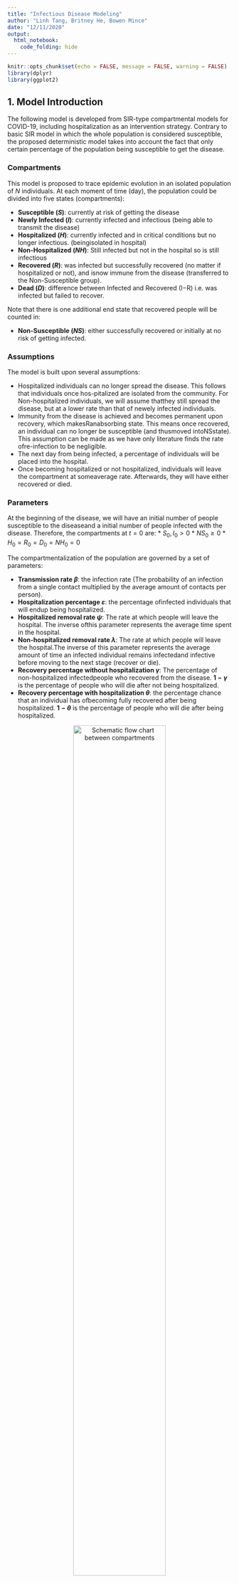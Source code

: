 ```yaml
---
title: "Infectious Disease Modeling"
author: "Linh Tang, Britney He, Bowen Mince"
date: "12/11/2020"
output: 
  html_notebook:
    code_folding: hide
---
```


```r
knitr::opts_chunk$set(echo = FALSE, message = FALSE, warning = FALSE)
library(dplyr)
library(ggplot2)
```

## 1. Model Introduction

The following model is developed from SIR-type compartmental models for COVID-19, including hospitalization as an intervention strategy. Contrary to basic SIR model in which the whole population is considered susceptible, the proposed deterministic model takes into account the fact that only certain percentage of the population being susceptible to get the disease. 

### Compartments

This model is proposed to trace epidemic evolution in an isolated population of $N$ individuals. At each moment of time (day), the population could be divided into five states (compartments):

* **Susceptible $(S)$**: currently at risk of getting the disease
* **Newly Infected $(I)$**: currently infected and infectious (being able to transmit the disease)
* **Hospitalized $(H)$**: currently infected and in critical conditions but no longer infectious.  (beingisolated in hospital)
* **Non-Hospitalized $(NH)$**: Still infected but not in the hospital so is still infectious
* **Recovered $(R)$**: was infected but successfully recovered (no matter if hospitalized or not), and isnow immune from the disease (transferred to the Non-Susceptible group).
* **Dead $(D)$**: difference between Infected and Recovered (I−R) i.e.  was infected but failed to recover.

Note that there is one additional end state that recovered people will be counted in:

* **Non-Susceptible $(NS)$**: either successfully recovered or initially at no risk of getting infected.

### Assumptions

The model is built upon several assumptions:

* Hospitalized individuals can no longer spread the disease. This follows that individuals once hos-pitalized are isolated from the community. For Non-hospitalized individuals, we will assume thatthey still spread the disease, but at a lower rate than that of newely infected individuals.
* Immunity from the disease is achieved and becomes permanent upon recovery, which makesRanabsorbing state. This means once recovered, an individual can no longer be susceptible (and thusmoved intoNSstate). This assumption can be made as we have only literature finds the rate ofre-infection to be negligible.
* The next day from being infected, a percentage of individuals will be placed into the hospital.
* Once becoming hospitalized or not hospitalized,  individuals will leave the compartment at someaverage rate. Afterwards, they will have either recovered or died.

### Parameters

At the beginning of the disease, we will have an initial number of people susceptible to the diseaseand a initial number of people infected with the disease.  Therefore, the compartments at $t= 0$ are:
* $S_0, I_0 > 0$
* $NS_0 \geq 0$
* $H_0 = R_0 = D_0 = {NH}_0 = 0$

The compartmentalization of the population are governed by a set of parameters:

* **Transmission rate $\beta$**: the infection rate (The probability of an infection from a single contact multiplied by the average amount of contacts per person).
* **Hospitalization percentage $\varepsilon$**: the  percentage ofinfected individuals that will endup  being hospitalized.
* **Hospitalized removal rate $\psi$**: The rate at which people will leave the hospital.  The inverse ofthis parameter represents the average time spent in the hospital.
* **Non-hospitalized removal rate $\lambda$**: The rate at which people will leave the hospital.The inverse of  this parameter represents the average amount  of  time  an  infected  individual  remains  infectedand infective before moving to the next stage (recover or die).
* **Recovery percentage without hospitalization $\gamma$**: The percentage of non-hospitalized infectedpeople who recovered from the disease. **$1-\gamma$** is the percentage of people who will die after not being hospitalized.
* **Recovery percentage with hospitalization $\theta$**: the percentage chance that an individual has ofbecoming fully recovered after being hospitalized. **$1-\theta$** is the percentage of people who will die after being hospitalized.

<center>

![Schematic flow chart between compartments](ComplexApp/scheme.png){width=70%}

</center>

### Mathematical Equations

Taking into consideration our 5 compartments, the model is described by a set of equations:

\begin{align*}
    \Delta{S_t} & =  - \frac{\beta S_{t-1}}{N} (I_{t-1} + \textit{NH}_{t-1}) \\
    \Delta{I_t} & = \frac{\beta S_{t-1}}{N}I_{t-1} - I_{t-1}  \\ 
    \Delta{H_{t}} & = \varepsilon*I_{t-1} - \psi H_{t-1} \\
    \Delta{NH_{t}} & = (1-\varepsilon)I_{t-1} - \lambda \textit{NH}_{t-1} \\
    \Delta{R_{t}} & = \lambda \gamma \textit{NH}_{t-1} + \psi \theta H_{t-1} \\
    \Delta{D_{t}} & = \lambda (1 - \gamma) \textit{NH}_{t-1} + \psi (1 - \theta) H_{t-1}
\end{align*}

Notice that $\Delta{S_t} + \Delta I_{t} + \Delta {H_{t}} + \Delta {NH_{t}} + \Delta {R_{t}} + \Delta {D_{t}} = 0$ which means no person will leave or be added to the system.

Moreover, $S_t + I_t + H_t + H_t + NH_t + NS_t + D_t = P$ (Note: $NS$ includes people who have recovered and who were initially non-susceptible.)

```r
model.data = function(N, beta, I.0, p, epsilon, theta, gamma, TimeH, TimeNH){
  I.rate = beta/N
  psi = 1/TimeH
  lambda = 1/TimeNH
  curr.day = 0
  S = p * N - I.0
  NS.0 = N - S - I.0
  NS = NS.0
  NewInfected = I.0
  Total.Hospital = 0
  Total.NonHospital = 0
  Total.Infected = NewInfected + Total.Hospital + Total.NonHospital
  Total.Infective = NewInfected + Total.NonHospital
  Hospital.Recovered = 0
  NonHospital.Recovered = 0
  Hospital.Dead = 0
  NonHospital.Dead = 0
  Total.Recovered = Hospital.Recovered + NonHospital.Recovered
  Total.Dead = Hospital.Dead + NonHospital.Dead
  Pop = S + NS + Total.Infected + Total.Dead
  Leaving.Hospital = 0
  Leaving.NonHospital = 0
  Recovered.Hospital.today = 0
  Recovered.NonHospital.today = 0
  Entering.Hospital = 0
  
  # If you want a full table like the excel, uncomment all lines in the df below
  df = data_frame(Day = curr.day,
                  Susceptible = S,
                  Non.Susceptible = NS,
                  Daily.New.Case = NewInfected,
                  Total.In.Hospital = Total.Hospital,
                  # Total.NonHospital = Total.NonHospital,
                  Infected = Total.Infected,
                  # Total.Infective = Total.Infective,
                  # Recovered.In.Hospital = Hospital.Recovered,
                  # Dead.In.Hospital = Hospital.Dead,
                  Total.Recovered = Total.Recovered,
                  Total.Dead = Total.Dead)
  
  # Watch the disease until it ends (daily new case = 0) or at max 200 days
  while(Total.Infected > 0 & curr.day < 1000){
    curr.day = curr.day + 1
    
    # Number of individuals recovered from the infected in hospital (previous day)
    # First need to see how many are leaving the hospital
    Leaving.Hospital = rbinom(1, Total.Hospital, psi)
    # Then how many of those recovered
    Recovered.Hospital.today = rbinom(1, Leaving.Hospital, theta)
    Hospital.Recovered = Hospital.Recovered + Recovered.Hospital.today
    Hospital.Dead = Hospital.Dead + Leaving.Hospital - Recovered.Hospital.today
    
    # Number of individuals dead from the infected in hospital (previous day)
    # First need to see how many not in hospital are getting over disease
    NonHospital.leaving = rbinom(1, Total.NonHospital, lambda)
    # How many of those are recovering
    Recovered.NonHospital.today = rbinom(1, NonHospital.leaving, gamma)
    NonHospital.Recovered = NonHospital.Recovered + Recovered.NonHospital.today
    NonHospital.Dead = NonHospital.Dead + NonHospital.leaving - Recovered.NonHospital.today
    
    # Total number of recovered or dead so far (cumulative)
    Total.Recovered = Hospital.Recovered + NonHospital.Recovered
    Total.Dead = Hospital.Dead + NonHospital.Dead
    
    # Number of individuals hospitalized from the infected in the previous day
    Entering.Hospital = rbinom(1, NewInfected, epsilon)
    Total.Hospital =  Entering.Hospital + Total.Hospital - Leaving.Hospital
    Total.NonHospital = NewInfected + Total.NonHospital - Entering.Hospital - NonHospital.leaving
    
    # Newly infected case today and total actively infected so far
    NewInfected = min(S, rbinom(1, S * Total.Infective, I.rate))
    Total.Infected = NewInfected + Total.Hospital + Total.NonHospital
    
    # Susceptible population left
    S = S - NewInfected
    
    # Current non-susceptible group
    NS = NS.0 + Total.Recovered
    
    # Infective group that can spread the disease the next day
    Total.Infective = NewInfected + Total.NonHospital
    
    # Confirm population
    Pop = S + NS + Total.Infected + Total.Dead
    
    # If you want a full table like the excel, uncomment this
    # data = c(curr.day, S, NS, NewInfected, Total.Hospital, Total.NonHospital, Total.Infected, Total.Infective, Hospital.Recovered, Hospital.Dead, Total.Recovered, Total.Dead, Pop)
    data = c(curr.day, S, NS, NewInfected, Total.Hospital, Total.Infected, Total.Recovered, Total.Dead)
    df = rbind(df, data)
  }
  return(df)
}
model.plot = function(data){
  p = ggplot(data  = data, aes(x = Day)) +
        geom_line(aes(y = Susceptible, color = "Susceptible")) +
        geom_line(aes(y = Daily.New.Case, color = "Daily New Case")) +
        geom_line(aes(y = Infected, color = "Infected")) +
        geom_line(aes(y = Total.In.Hospital, color = "Currently In Hospital")) +
        geom_line(aes(y = Total.Recovered, color = "Total Recoverd")) +
        geom_line(aes(y = Total.Dead, color = "Total Dead")) +
        scale_color_discrete(name = "Compartment") +
        labs(y = "Population", title = "SIRHD Model") + 
        theme_minimal()
  return(p)
}
model.info = function(data){
  Last.Day = nrow(data)
  Status = ifelse(data[Last.Day,]$Daily.New.Case == 0, "Ended", "Going")
  Total.Death = data[Last.Day,]$Total.Dead
  Total.Infected = sum(data$Daily.New.Case)
  Max.New.Case = max(data$Daily.New.Case)
  Peak.Day.New.Case = data[data$Daily.New.Case == Max.New.Case,]$Day
  Max.In.Hospital = max(data$Total.In.Hospital)
  Peak.Day.Hospital= data[data$Total.In.Hospital == Max.In.Hospital,]$Day
  info = c(Last.Day, Status, Total.Death, Total.Infected, Max.New.Case, Peak.Day.New.Case, Max.In.Hospital, Peak.Day.Hospital)
  return(info)
}
# Confirm the model by calculating that all compartments sum to population at any day
model.confirm = function(data){
  data$Pop = data$S + data$NS + data$Total.Infected + data$Total.Dead
  return(data)
}
SIRHD.model = function(N, beta, I.0, p, epsilon, theta, gamma, TimeH, TimeNH){
  param = c(N, beta, epsilon, theta, gamma, TimeH, TimeNH)
  data = model.data(N, beta, I.0, p, epsilon, theta, gamma, TimeH, TimeNH)
  plot = model.plot(data)
  result_info = model.info(data)
  info = c(param, result_info)
  return(list(data,plot,info))
}

# Helper function for string wrapping. 
# Default 20 character target width.
swr = function(string, nwrap=12) {
  paste(strwrap(string, width=nwrap), collapse="\n")
}
swr = Vectorize(swr)

test.model = SIRHD.model(3500, 4, 5, 0.5, 0.15, 0.9, 0.9, 10, 5)
test.model
```

### Example

Below is an example of a model on 10000 population with a tranmission rate = 2/10000, 5 initial infected inidividual, 50% susceptible rate, 20% hospitalization rate, recovery rate for both hospitalized and non-hospitalized individuals are 90%, time spend in hospital is 10 days, and infectious time (non-hospitalized) is 5 days.

```r
test.model = SIRHD.model(10000, 4, 5, 0.5, 0.2, 0.9, 0.9, 10, 5)
test.model[[1]]
test.model[[2]]
model.summary = cbind(c("Population", "Beta", "HospitalizationRate", "HospitalizedRecoveryRate", "NonHospitalizedRecoveryRate", "HospitalizationTime", "InfectionTime"), test.model[[3]][1:7], c("LastDay", "Status", "TotalDeath", "TotalInfected", "MaxNewCase", "PeakDayNewCase", "MaxInHospital", "PeakDayHospital"), test.model[[3]][8:15])
model.summary = as.data.frame(model.summary)
colnames(model.summary) = c("Parameter", "Value", "Result", "Value")
model.summary
```

### Iowa State Experiments

Applying this model to the state of Iowa, which has a population of roughly 3 million ($N = 3,000,000$), with a susceptible group of 1,499,995 ($p = 0.5$) with 5 being initially infected  (i.e the beginning of the disease). We use the per capita transmission rate of 3 over the total population ($\beta = 0.000001$), hospitalization percentage of 70\% ($\varepsilon = 0.7$), a recovery rate of 90\% ($\gamma = 0.9$) for infected individual not being hospitalized, and 80\% ($\theta = 0.8$) for people in hospitalization. We assume that everyday around 10\% of the infected group in the hospital the previous day will either recover or die ($\psi = 0.1$). For people not hospitalized, we'll have 20\% ($\lambda = 0.2$) either recover or die. 

Before getting detected and hospitalized, the 5 initial infected had spread the disease to $5 \times 0.000001 \times 1,499,995 = 7$ other people. On the first day, there are $1,499,995 - 7 = 1,499,988$ people left in the susceptible group, $5 \times 0.8 = 4$ infected people in the hospital and $7 + 5 - 4 = 8$ infected and infective people in the community. The total number of infected individuals is $8 + 4 = 12$, but only 8 people will be the source of transmission for the second day.

At the end of the first day, for the new 7 cases, $7 \times 0.8 = 5$ will be admitted to the hospital, increasing the total number of hospitalized individuals to $4 + 5 = 9$, and $12 - 9 = 3$ remained infected in the community. On the second day, $8 \times 0.000001 \times 1,499,988 = 12$ people are newly infected with the disease, leaving $1,499,988 - 12 = 1,499,976$ in the susceptible group. The total number of infected at this point is $12 + 12 = 24$, but only $12 + 3 = 15$ people will be the source of transmission for the second day. This model examines the disease for 81 days before it reaches equilibrium state, newly infected = 0.

![Evolution of Infectious Disease in Iowa State](ComplexApp/IowaStateModel.png)


## 2. Factorial Experiment Design 

### Response Variables
+ Total Death Proportion
+ Total Infected Proportion
+ Number of Days (disease lasts)
+ Peak Prevalence (Max Infected Proportion)
+ Max Hospitalized Proportion
  
  
### Explanatory Variables of 7 factors with 288 levels
+ Population $N$
  * small town - 10,000
  * big town - 100,000
  * mega city - 1,000,000
+ Transmission Rate $\beta$
  * $1$
  * $2$
  * $4$
+ Hospitalization Rate $\varepsilon$
  * 5\%
  * 10\%
  * 15\%
+ Recovery Rate with Hospitalization $\theta$
  * 90%
  * 95%
+ Recovery Rate without Hospitalization $\gamma$
  * 90%
  * 95%
+ Average time in hospital ${\psi}^{-1}$
  * 5 days
  * 10 days
+ Average time in infected status ${\lambda}^{-1}$
  * 1 day
  * 5 days

```r
I.0 = 5
S.rate = 0.5

# List of Explanatory Variables:
Pop.Lst = c(10000, 100000, 1000000)
Beta.Lst = c(2,4)
Hrate.Lst = c(0.05, 0.1, 0.15)
RrateH.Lst = c(0.9, 0.95)
RrateNH.Lst = c(0.9, 0.95)
TimeH.Lst = c(10, 15)
TimeNH.Lst = c(1, 5)

#Pop.Lst, Beta.Lst, Hrate.Lst, RrateH.Lst, RrateNH.Lst, TimeH.Lst, TimeNH.Lst
result_table = data.frame()

# Run 10 simulations of every 288 combinations
sims = 10
for(i in 1:sims){
  for(N in Pop.Lst){
    for(b in Beta.Lst){
      for(hr in Hrate.Lst){
        for(rrh in RrateH.Lst){
          for(rrnh in RrateNH.Lst){
            for(th in TimeH.Lst){
              for(tnh in TimeNH.Lst){
                model = SIRHD.model(N, b, I.0, S.rate, hr, rrh, rrnh, th, tnh)
                result_table = rbind(result_table, model[[3]], stringsAsFactors = FALSE)
              }
            }
          }
        }
      }
    }
  }
}

colnames(result_table) = c("Population", "Beta", "HospitalizationRate", "HospitalizedRecoveryRate", "NonHospitalizedRecoveryRate", "HospitalizationTime", "InfectionTime", "LastDay", "Status", "TotalDeath", "TotalInfected", "MaxNewCase", "PeakDayNewCase", "MaxInHospital", "PeakDayHospital")
result_table[1:7] = as.data.frame(sapply(result_table[1:7], as.numeric))
result_table[1:7] = format(result_table[1:7], scientific = FALSE)
result_table[c(1:7,9)] = as.data.frame(sapply(result_table[c(1:7,9)], as.factor))
result_table[c(8,10:15)] = as.data.frame(sapply(result_table[c(8,10:15)], as.numeric))

numericPop = as.numeric(as.character(result_table$Population))

result_table$DeathProportion = result_table$TotalDeath / numericPop
result_table$InfectedProportion = result_table$TotalInfected / numericPop
result_table$MaxCaseProportion = result_table$MaxNewCase / numericPop
result_table$MaxHospitalProportion = result_table$MaxInHospital / numericPop
result_table
```

#### Response Variable: Total Death Proportion

##### ANOVA result

```r
# Full model without interaction
Death.Anova = aov(DeathProportion ~ Population + Beta + HospitalizationRate + HospitalizedRecoveryRate + NonHospitalizedRecoveryRate + HospitalizationTime + InfectionTime, data = result_table) 
summary(Death.Anova)

# Reduced model with interaction between significant variables from full model
Death.Anova1 = aov(DeathProportion ~ Beta + HospitalizationRate + HospitalizedRecoveryRate + NonHospitalizedRecoveryRate + InfectionTime
                   + Beta*HospitalizationRate + Beta*HospitalizedRecoveryRate + Beta*NonHospitalizedRecoveryRate + Beta*InfectionTime 
                   + HospitalizationRate*HospitalizedRecoveryRate + HospitalizationRate*NonHospitalizedRecoveryRate + HospitalizationRate*InfectionTime +
                   + HospitalizedRecoveryRate*NonHospitalizedRecoveryRate + HospitalizedRecoveryRate*InfectionTime 
                   + NonHospitalizedRecoveryRate*InfectionTime, 
                   data = result_table)
summary(Death.Anova1)
```

```r
# Summarize main effects of each significant variable
avg.Beta = result_table %>% group_by(Beta) %>% summarise(Average.Death.Proportion = mean(DeathProportion))
avg.HospitalizationRate = result_table %>% group_by(HospitalizationRate) %>% summarise(Average.Death.Proportion = mean(DeathProportion))
avg.HospitalizedRecoveryRate = result_table %>% group_by(HospitalizedRecoveryRate) %>% summarise(Average.Death.Proportion = mean(DeathProportion))
avg.NonHospitalizedRecoveryRate = result_table %>% group_by(NonHospitalizedRecoveryRate) %>% summarise(Average.Death.Proportion = mean(DeathProportion))
avg.InfectionTime = result_table %>% group_by(InfectionTime) %>% summarise(Average.Death.Proportion = mean(DeathProportion))

avg.Beta$Var = "Beta"
names(avg.Beta) = c("Level", "Average.Death.Proportion", "Var")

avg.HospitalizationRate$Var = "Hospitalization Rate"
names(avg.HospitalizationRate) = c("Level", "Average.Death.Proportion", "Var")

avg.HospitalizedRecoveryRate$Var = "Hospitalized Recovery Rate"
names(avg.HospitalizedRecoveryRate) = c("Level", "Average.Death.Proportion", "Var")

avg.NonHospitalizedRecoveryRate$Var = "Non-Hospitalized Recovery Rate"
names(avg.NonHospitalizedRecoveryRate) = c("Level", "Average.Death.Proportion", "Var")

avg.InfectionTime$Var = "Quarantine"
names(avg.InfectionTime) = c("Level", "Average.Death.Proportion", "Var")
avg.InfectionTime$Level = ifelse(avg.InfectionTime$Level == "1", "yes", "no")

avg.all = rbind(avg.Beta, avg.HospitalizationRate, avg.InfectionTime, avg.HospitalizedRecoveryRate, avg.NonHospitalizedRecoveryRate)
# Main Effect Plots
ann_text <- tribble(
  ~Var, ~Average.Death.Proportion, ~Level,
  #--|--|--
  "Beta", 0.037, "2")
avg.all$Var = swr(avg.all$Var, 20)
ggplot(avg.all, aes(x = Level, y = Average.Death.Proportion, group = Var)) + 
  facet_grid(cols = vars(Var), scales = "free_x") + 
  theme_bw() + 
  labs(title = "Main Effects Plot for Total Death Proportion", y = "Average Total Death Proportion", x = "Variable Level") + 
  geom_hline(yintercept = mean(result_table$DeathProportion), linetype='dashed', col = 'blue') + geom_line() +
  geom_point() + 
  geom_text(data = ann_text, label = swr("Grand Average", 5), colour = 'blue', size = 2.8)
```

```r
# Summarize interaction effects by all combinations of significant variables
DeathSummary = result_table %>% group_by(Beta, HospitalizationRate, HospitalizedRecoveryRate, NonHospitalizedRecoveryRate, InfectionTime) %>% summarise(Average.Death.Proportion = mean(DeathProportion))

# New facet label names for variables
InfectionTime.labs <- c("With quarantine", "Without quarantine")
names(InfectionTime.labs) <- c("1", "5")

Beta.labs <- c("Beta = 2", "Beta = 4")
names(Beta.labs) <- c("2", "4")

HospitalizationRate.labs <- c("5% Hospitalization", "10% Hospitalization", "15% Hospitalization")
names(HospitalizationRate.labs) <- c("0.05", "0.10", "0.15")

DeathSummary$InfectionTime = ifelse(DeathSummary$InfectionTime == 1, "With quarantine", "Without quarantine")
DeathSummary$InfectionTime = swr(DeathSummary$InfectionTime)
# Interaction Plot
ggplot(DeathSummary, 
       aes(x = NonHospitalizedRecoveryRate, 
           y = Average.Death.Proportion,
           color = HospitalizedRecoveryRate,
           group = HospitalizedRecoveryRate)) +
  geom_point() + 
  geom_line() +
  facet_grid(HospitalizationRate ~ Beta + InfectionTime, labeller = labeller(Beta = Beta.labs, HospitalizationRate = swr(HospitalizationRate.labs))) +
  # geom_point(aes(color = HospitalizedRecoveryRate)) + 
  theme_bw() + 
  labs(title = "Interaction Plot for Total Death Proportion", 
       y = "Average Total Death Proportion", 
       x = "Non-Hospitalized Recovery Rate",
       color = "Hospitalized Recovery Rate")
```

#### Response Variable: Total Infected Proportion

##### ANOVA result

```r
# Full model without interaction
Infected.Anova = aov(InfectedProportion ~ Population + Beta + HospitalizationRate + HospitalizedRecoveryRate + NonHospitalizedRecoveryRate + HospitalizationTime + InfectionTime, data = result_table)
summary(Infected.Anova)

# Reduced model with interaction between significant variables from full model
Infected.Anova1 = aov(InfectedProportion ~ Beta + HospitalizationRate + InfectionTime 
                      + Beta*HospitalizationRate + Beta*InfectionTime + HospitalizationRate*InfectionTime, 
                      data = result_table)
summary(Infected.Anova1)
```

```r
# Summarize main effects of each significant variable
avg.Beta = result_table %>% group_by(Beta) %>% summarise(Average.Infected.Proportion = mean(InfectedProportion))
avg.InfectionTime = result_table %>% group_by(InfectionTime) %>% summarise(Average.Infected.Proportion = mean(InfectedProportion))
avg.HospitalizationRate = result_table %>% group_by(HospitalizationRate) %>% summarise(Average.Infected.Proportion = mean(InfectedProportion))

avg.Beta$Var = "Beta"
names(avg.Beta) = c("Level", "Average.Infected.Proportion", "Var")

avg.HospitalizationRate$Var = "Hospitalization Rate"
names(avg.HospitalizationRate) = c("Level", "Average.Infected.Proportion", "Var")

avg.InfectionTime$Var = "Quarantine"
names(avg.InfectionTime) = c("Level", "Average.Infected.Proportion", "Var")
avg.InfectionTime$Level = ifelse(avg.InfectionTime$Level == "1", "yes", "no")

avg.all = rbind(avg.Beta, avg.HospitalizationRate, avg.InfectionTime)
avg.all$Var = swr(avg.all$Var, 20)

# Main Effect Plots
ann_text <- tribble(
  ~Var, ~Average.Infected.Proportion, ~Level,
  #--|--|--
  "Beta", mean(result_table$InfectedProportion) + 0.004, "2")

ggplot(avg.all, aes(x = Level, y = Average.Infected.Proportion, group = Var)) + 
  facet_grid(cols = vars(Var), scales = "free_x") + 
  geom_line() +
  geom_point() + 
  theme_bw() + 
  labs(title = "Main Effects Plot for Total Infected Proportion", y = "Average Total Infected Proportion", x = "Variable Level") +
  geom_hline(yintercept = mean(result_table$InfectedProportion), linetype='dashed', col = 'blue') + 
  geom_text(data = ann_text, label = swr("Grand Average", 5), colour = 'blue', size = 3)
```

```r
# Summarize interaction effects by all combinations of significant variables
InfectedSummary = result_table %>% group_by(Beta, InfectionTime, HospitalizationRate) %>% summarise(Average.Infected.Proportion = mean(InfectedProportion))
InfectedSummary$InfectionTime = ifelse(InfectedSummary$InfectionTime == "1", "yes", "no")
InfectedSummary$InfectionTime = factor(InfectedSummary$InfectionTime, levels = c("yes", "no"), ordered = TRUE )

# Interaction Plot
ggplot(InfectedSummary, 
       aes(x = InfectionTime, 
           y = Average.Infected.Proportion, 
           group = Beta,
           color = Beta)) + 
  geom_line() +
  geom_point() + 
  facet_grid(~ HospitalizationRate, labeller = labeller(HospitalizationRate = HospitalizationRate.labs)) +
  theme_bw() + 
  labs(title = "Interaction Plot for Total Infected Proportion", 
       y = "Average Total Infected Proportion", 
       x = "Quarantine")
```

#### Response Variable: Maximum New Case Proportion

##### ANOVA result

```r
NewCase.Anova = aov(MaxCaseProportion ~ Population + Beta + HospitalizationRate + HospitalizedRecoveryRate + NonHospitalizedRecoveryRate + HospitalizationTime + InfectionTime, data = result_table)
summary(NewCase.Anova)

NewCase.Anova1 = aov(MaxCaseProportion ~ Population + Beta + HospitalizationRate + InfectionTime +
                       Population*Beta + Population*HospitalizationRate + Population*InfectionTime + 
                       Beta*HospitalizationRate + Beta*InfectionTime + HospitalizationRate*InfectionTime, 
                     data = result_table)
summary(NewCase.Anova1)
```

```r
# Summarize main effects of each significant variable
avg.Population = result_table %>% group_by(Population) %>% summarise(Average.MaxCaseProportion = mean(MaxCaseProportion))
avg.Beta = result_table %>% group_by(Beta) %>% summarise(Average.MaxCaseProportion = mean(MaxCaseProportion))
avg.InfectionTime = result_table %>% group_by(InfectionTime) %>% summarise(Average.MaxCaseProportion = mean(MaxCaseProportion))
avg.HospitalizationRate = result_table %>% group_by(HospitalizationRate) %>% summarise(Average.MaxCaseProportion = mean(MaxCaseProportion))

avg.Population$Var = "Population"
names(avg.Population) = c("Level", "Average.MaxCaseProportion", "Var")

avg.Beta$Var = "Beta"
names(avg.Beta) = c("Level", "Average.MaxCaseProportion", "Var")

avg.HospitalizationRate$Var = "Hospitalization Rate"
names(avg.HospitalizationRate) = c("Level", "Average.MaxCaseProportion", "Var")

avg.InfectionTime$Var = "Quarantine"
names(avg.InfectionTime) = c("Level", "Average.MaxCaseProportion", "Var")
avg.InfectionTime$Level = ifelse(avg.InfectionTime$Level == "1", "yes", "no")

avg.all = rbind(avg.Population, avg.Beta, avg.HospitalizationRate, avg.InfectionTime)
avg.all$Var = swr(avg.all$Var, 20)

# Main Effect Plots
ann_text <- tribble(
  ~Var, ~Average.MaxCaseProportion, ~Level,
  #--|--|--
  "Beta", mean(result_table$MaxCaseProportion) + 0.007, "2")

ggplot(avg.all, aes(x = Level, y = Average.MaxCaseProportion, group = Var)) + 
  facet_grid(cols = vars(Var), scales = "free_x") + 
  geom_line() +
  geom_point() + 
  theme_bw() + 
  labs(title = "Main Effects Plot for Maximum Daily New Case Proportion", y = "Average Maximum Daily New Case Proportion", x = "Variable Level") +
  geom_hline(yintercept = mean(result_table$MaxCaseProportion), linetype='dashed', col = 'blue') + 
  geom_text(data = ann_text, label = swr("Grand Average", 5), colour = 'blue', size = 3)
```

```r
# Summarize interaction effects by all combinations of significant variables
MaxCaseSummary = result_table %>% group_by(Population, Beta, InfectionTime, HospitalizationRate) %>% summarise(Average.MaxCaseProportion = mean(MaxCaseProportion))
MaxCaseSummary$InfectionTime = ifelse(MaxCaseSummary$InfectionTime == 1, "With quarantine", "Without quarantine")
# MaxCaseSummary$InfectionTime = factor(MaxCaseSummary$InfectionTime, levels = c("yes", "no"), ordered = TRUE )

# Interaction Plot
ggplot(MaxCaseSummary, 
       aes(x = Population, 
           y = Average.MaxCaseProportion, 
           group = Beta,
           color = Beta)) + 
  geom_line() +
  geom_point() + 
  facet_grid(InfectionTime ~ HospitalizationRate, labeller = labeller(HospitalizationRate = HospitalizationRate.labs)) +
  theme_bw() + 
  labs(title = "Interaction Plot for Maximum Daily New Case Proportion", 
       y = "Average Maximum Daily New Case Proportion")
```

#### Response Variable: Max Hospitalized Proportion

```r
Hospital.Anova = aov(MaxHospitalProportion ~ Population + Beta + HospitalizationRate + HospitalizedRecoveryRate + NonHospitalizedRecoveryRate + HospitalizationTime + InfectionTime, data = result_table)
summary(Hospital.Anova)

Hospital.Anova1 = aov(MaxHospitalProportion ~ Beta + HospitalizationRate + HospitalizationTime + InfectionTime
                      + Beta*HospitalizationRate + Beta*HospitalizationTime + Beta*InfectionTime
                      + HospitalizationRate*HospitalizationTime + HospitalizationRate*InfectionTime + HospitalizationTime*InfectionTime, 
                      data = result_table)
summary(Hospital.Anova1)
```


```r
# Summarize main effects of each significant variable
avg.Beta = result_table %>% group_by(Beta) %>% summarise(Average.MaxHospitalProportion = mean(MaxHospitalProportion))
avg.HospitalizationRate = result_table %>% group_by(HospitalizationRate) %>% summarise(Average.MaxHospitalProportion = mean(MaxHospitalProportion))
avg.HospitalizationTime = result_table %>% group_by(HospitalizationTime) %>% summarise(Average.MaxHospitalProportion = mean(MaxHospitalProportion))
avg.InfectionTime = result_table %>% group_by(InfectionTime) %>% summarise(Average.MaxHospitalProportion = mean(MaxHospitalProportion))

avg.Beta$Var = "Beta"
names(avg.Beta) = c("Level", "Average.MaxHospitalProportion", "Var")

avg.HospitalizationRate$Var = "Hospitalization Rate"
names(avg.HospitalizationRate) = c("Level", "Average.MaxHospitalProportion", "Var")

avg.HospitalizationTime$Var = "Hospitalization Time (days)"
names(avg.HospitalizationTime) = c("Level", "Average.MaxHospitalProportion", "Var")

avg.InfectionTime$Var = "Quarantine"
names(avg.InfectionTime) = c("Level", "Average.MaxHospitalProportion", "Var")
avg.InfectionTime$Level = ifelse(avg.InfectionTime$Level == "1", "yes", "no")

avg.all = rbind(avg.Beta, avg.HospitalizationRate, avg.InfectionTime, avg.HospitalizationTime)
avg.all$Var = swr(avg.all$Var, 20)

# Main Effect Plots
ann_text <- tribble(
  ~Var, ~Average.MaxHospitalProportion, ~Level,
  #--|--|--
  "Beta", mean(result_table$MaxHospitalProportion) + 0.003, "2")

ggplot(avg.all, aes(x = Level, y = Average.MaxHospitalProportion, group = Var)) + 
  facet_grid(cols = vars(Var), scales = "free_x") + 
  geom_line() +
  geom_point() + 
  theme_bw() + 
  labs(title = "Main Effects Plot for Maximum Daily Hospitalization Proportion", y = "Average Maximum Daily Hospitalization Proportion", x = "Variable Level") +
  geom_hline(yintercept = mean(result_table$MaxHospitalProportion), linetype='dashed', col = 'blue') + 
  geom_text(data = ann_text, label = swr("Grand Average", 5), colour = 'blue', size = 3)

# Summarize interaction effects by all combinations of significant variables
MaxHospitalSummary = result_table %>% group_by(Beta, InfectionTime, HospitalizationRate, HospitalizationTime) %>% summarise(Average.MaxHospitalProportion = mean(MaxHospitalProportion))
MaxHospitalSummary$InfectionTime = ifelse(MaxHospitalSummary$InfectionTime == 1, "With quarantine", "Without quarantine")

# Interaction Plot
ggplot(MaxHospitalSummary, 
       aes(x = HospitalizationTime, 
           y = Average.MaxHospitalProportion, 
           group = Beta,
           color = Beta)) + 
  geom_line() +
  geom_point() + 
  facet_grid(InfectionTime ~ HospitalizationRate, labeller = labeller(HospitalizationRate = HospitalizationRate.labs)) +
  theme_bw() + 
  labs(title = "Interaction Plot for Maximum Daily Hospitalization Proportion", 
       y = "Average Maximum Daily Hospitalization Proportion")
```

#### Response Variable: Peak Day of Infected

```r
PeakDay.Anova = aov(PeakDayNewCase ~ Population + Beta + HospitalizationRate + HospitalizedRecoveryRate + NonHospitalizedRecoveryRate + HospitalizationTime + InfectionTime, data = result_table)
summary(PeakDay.Anova)
```

#### Response Variable: Peak Day of Hospitalization

```r
PeakDayH.Anova = aov(PeakDayHospital ~ Population + Beta + HospitalizationRate + HospitalizedRecoveryRate + NonHospitalizedRecoveryRate + HospitalizationTime + InfectionTime, data = result_table)
summary(PeakDayH.Anova)
```